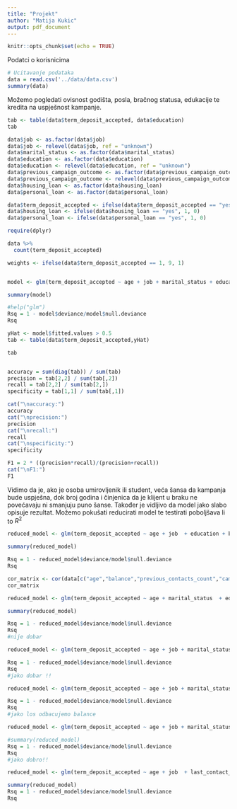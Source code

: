 ```yaml
---
title: "Projekt"
author: "Matija Kukic"
output: pdf_document
---
```


```r
knitr::opts_chunk$set(echo = TRUE)
```

Podatci o korisnicima

```r
# Ucitavanje podataka
data = read.csv('../data/data.csv')
summary(data)
```

Možemo pogledati ovisnost godišta, posla, bračnog statusa, edukacije te kredita na uspješnost kampanje.

```r
tab <- table(data$term_deposit_accepted, data$education)
tab

```

```r

data$job <- as.factor(data$job)
data$job <- relevel(data$job, ref = "unknown")
data$marital_status <- as.factor(data$marital_status)
data$education <- as.factor(data$education)
data$education <- relevel(data$education, ref = "unknown")
data$previous_campaign_outcome <- as.factor(data$previous_campaign_outcome)
data$previous_campaign_outcome <- relevel(data$previous_campaign_outcome, ref = "unknown")
data$housing_loan <- as.factor(data$housing_loan)
data$personal_loan <- as.factor(data$personal_loan)

data$term_deposit_accepted <- ifelse(data$term_deposit_accepted == "yes", 1, 0)
data$housing_loan <- ifelse(data$housing_loan == "yes", 1, 0)
data$personal_loan <- ifelse(data$personal_loan == "yes", 1, 0)

require(dplyr)

data %>%
  count(term_deposit_accepted)

weights <- ifelse(data$term_deposit_accepted == 1, 9, 1)


model <- glm(term_deposit_accepted ~ age + job + marital_status + education + balance + default + housing_loan + personal_loan + last_contact_duration + previous_contacts_count + campaign_contacts_count + previous_campaign_outcome,data = data, family = binomial,weights=weights)

summary(model)
```

```r
#help("glm")
Rsq = 1 - model$deviance/model$null.deviance
Rsq

yHat <- model$fitted.values > 0.5
tab <- table(data$term_deposit_accepted,yHat)

tab


accuracy = sum(diag(tab)) / sum(tab)
precision = tab[2,2] / sum(tab[,2])
recall = tab[2,2] / sum(tab[2,])
specificity = tab[1,1] / sum(tab[,1])

cat("\naccuracy:")
accuracy
cat("\nprecision:")
precision
cat("\nrecall:")
recall
cat("\nspecificity:")
specificity

F1 = 2 * ((precision*recall)/(precision+recall))
cat("\nF1:")
F1

```

Vidimo da je, ako je osoba umirovljenik ili student, veća šansa da kampanja bude uspješna, dok broj godina i činjenica da je klijent u braku ne povećavaju ni smanjuju puno šanse. Također je vidljivo da model jako slabo opisuje rezultat. Možemo pokušati reducirati model te testirati poboljšava li to $R^2$

```r

reduced_model <- glm(term_deposit_accepted ~ age + job  + education + balance + default + housing_loan + personal_loan + last_contact_duration + previous_contacts_count + campaign_contacts_count + previous_campaign_outcome,data = data, family = binomial,weights=weights)

summary(reduced_model)

Rsq = 1 - reduced_model$deviance/model$null.deviance
Rsq

```


```r
cor_matrix <- cor(data[c("age","balance","previous_contacts_count","campaign_contacts_count","last_contact_duration")])
cor_matrix
```

```r

reduced_model <- glm(term_deposit_accepted ~ age + marital_status  + education + balance + default + housing_loan + personal_loan + last_contact_duration + previous_contacts_count + campaign_contacts_count + previous_campaign_outcome,data = data, family = binomial,weights=weights)

summary(reduced_model)

Rsq = 1 - reduced_model$deviance/model$null.deviance
Rsq
#nije dobar 
```

```r

reduced_model <- glm(term_deposit_accepted ~ age + job + marital_status + education  + default + housing_loan + personal_loan + last_contact_duration + previous_contacts_count + campaign_contacts_count + previous_campaign_outcome,data = data, family = binomial,weights=weights)

Rsq = 1 - reduced_model$deviance/model$null.deviance
Rsq
#jako dobar !!

```

```r

reduced_model <- glm(term_deposit_accepted ~ age + job + marital_status + education+balance  + default + last_contact_duration + previous_contacts_count + campaign_contacts_count + previous_campaign_outcome,data = data, family = binomial,weights=weights)

Rsq = 1 - reduced_model$deviance/model$null.deviance
Rsq
#jako los odbacujemo balance

```

```r
reduced_model <- glm(term_deposit_accepted ~ age + job + marital_status + last_contact_duration + balance + default + housing_loan + personal_loan +   previous_contacts_count + campaign_contacts_count + previous_campaign_outcome,data = data, family = binomial,weights=weights)

#summary(reduced_model)
Rsq = 1 - reduced_model$deviance/model$null.deviance
Rsq
#jako dobro!!
```

```r
reduced_model <- glm(term_deposit_accepted ~ age + job  + last_contact_duration  + default + housing_loan + personal_loan +   previous_contacts_count + campaign_contacts_count + previous_campaign_outcome,data = data, family = binomial,weights=weights)

summary(reduced_model)
Rsq = 1 - reduced_model$deviance/model$null.deviance
Rsq
```